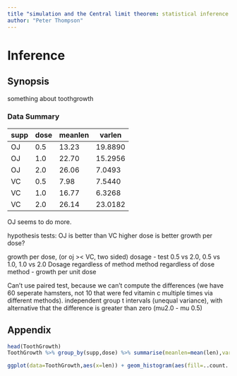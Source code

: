 ```yaml
--- 
title "simulation and the Central limit theorem: statistical inference course project"
author: "Peter Thompson"
---
```

# Inference

## Synopsis
something about toothgrowth


### Data Summary

 |supp | dose | meanlen | varlen |
 |-----|------|---------|--------|
 |  OJ |  0.5 |  13.23  |19.8890 |
 |  OJ |  1.0 |  22.70  |15.2956 |
 |  OJ |  2.0 |  26.06  | 7.0493 |
 |  VC |  0.5 |   7.98  | 7.5440 |
 |  VC |  1.0 |  16.77  | 6.3268 |
 |  VC |  2.0 |  26.14  |23.0182 |

OJ seems to do more.

hypothesis tests:
OJ is better than VC
higher dose is better
growth per dose?

growth per dose,  (or oj >< VC, two sided)
dosage - test 0.5 vs 2.0, 0.5 vs 1.0, 1.0 vs 2.0
Dosage regardless of method
method regardless of dose
method - growth per unit dose


Can't use paired test, because we can't compute the differences (we have 60 seperate hamsters, not 10 that were fed vitamin c multiple times via different methods). independent group t intervals (unequal variance), with alternative that the difference is greater than zero (mu2.0 - mu 0.5)

## Appendix

```r
head(ToothGrowth)
ToothGrowth %>% group_by(supp,dose) %>% summarise(meanlen=mean(len),varlen=var(len))
```



```r
ggplot(data=ToothGrowth,aes(x=len)) + geom_histogram(aes(fill=..count..)) + facet_grid( supp ~dose) + scale_fill_gradientn(colours=c('blue','purple'))
```

